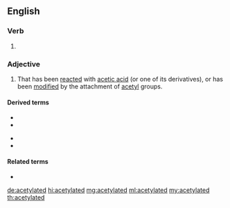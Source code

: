==English==

===Verb===
{{head|en|verb form}}

# {{en-past of|acetylate}}

===Adjective===
{{en-adj|-}}

# That has been [[reacted]] with [[acetic acid]] (or one of its derivatives), or has been [[modified]] by the attachment of [[acetyl]] groups.

====Derived terms====
{{der-top}}
* {{l|en|acetylated cotton}}
* {{l|en|acetylated lanolin}}
{{der-mid}}
* {{l|en|antiacetylated}}
* {{l|en|nonacetylated}}
{{der-bottom}}

====Related terms====
* {{l|en|acetylation}}

[[de:acetylated]]
[[hi:acetylated]]
[[mg:acetylated]]
[[ml:acetylated]]
[[my:acetylated]]
[[th:acetylated]]